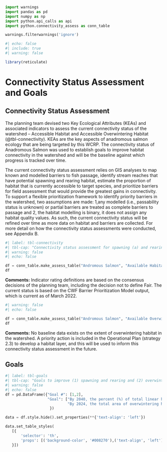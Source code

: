 ```python
import warnings
import pandas as pd
import numpy as np
import python.api_calls as api
import python.connectivity_assess as conn_table

warnings.filterwarnings('ignore')


```

```r
#| echo: false
#| include: true
#| warning: false

library(reticulate)

```

# Connectivity Status Assessment and Goals {-}

## Connectivity Status Assessment {-}

The planning team devised two Key Ecological Attributes (KEAs) and associated indicators to assess the current connectivity status of the watershed – Accessible Habitat and Accessible Overwintering Habitat (@tbl-connectivity). KEAs are the key aspects of anadromous salmon ecology that are being targeted by this WCRP. The connectivity status of Anadromous Salmon was used to establish goals to improve habitat connectivity in the watershed and will be the baseline against which progress is tracked over time. 

The current connectivity status assessment relies on GIS analyses to map known and modelled barriers to fish passage, identify stream reaches that have potential spawning and rearing habitat, estimate the proportion of habitat that is currently accessible to target species, and prioritize barriers for field assessment that would provide the greatest gains in connectivity. To support a flexible prioritization framework to identify priority barriers in the watershed, two assumptions are made: 1,any modelled (i.e., passability status is unknown) or partial barriers are treated as complete barriers to passage and 2, the habitat modelling is binary, it does not assign any habitat quality values. As such, the current connectivity status will be refined over time as more data on habitat and barriers are collected. For more detail on how the connectivity status assessments were conducted, see Appendix B. 

```python
#| label: tbl-connectivity
#| tbl-cap: "Connectivity status assessment for spawning (a) and rearing (b) habitat in the Bulkley River watershed. The two KEAs - Accessible Spawning Habitat and Accessible Rearing Habitat - are evaluated by dividing the length of linear habitat (of each type) that is currently accessible to target species by the total length of all linear habitat (of each type) in the watershed."
#| warning: false
#| echo: false

df = conn_table.make_assess_table("Andromous Salmon", "Available Habitat", "% of total linear habitat", 80, -1, 90, api.connect)
df

```



**Comments:** Indicator rating definitions are based on the consensus decisions of the planning team, including the decision not to define Fair. The current status is based on the CWF Barrier Prioritization Model output, which is current as of March 2022.

```python
#| warning: false
#| echo: false

df = conn_table.make_assess_table("Andromous Salmon", "Available Overwintering Habitat", "Total Area (m2) of overwintering habitat accessible", "?", " ?", "? ", api.connect)
df


```

**Comments:** No baseline data exists on the extent of overwintering habitat in the watershed. A priority action is included in the Operational Plan (strategy 2.3) to develop a habitat layer, and this will be used to inform this connectivity status assessment in the future.


## Goals {-}


```python
#| label: tbl-goals
#| tbl-cap: "Goals to improve (1) spawning and rearing and (2) overwintering habitat connectivity for target species in the Horsefly River watershed over the lifespan of the WCRP (2021-2040). The goals were established through discussions with the planning team and represent the resulting desired state of connectivity in the watershed. The goals are subject to change as more information and data are collected over the course of the plan timeline (e.g., the current connectivity status is updated based on barrier field assessments)."
#| warning: false
#| echo: false
df = pd.DataFrame({"Goal #": [1,2],
                   "Goal": ["By 2040, the percent (%) of total linear habitat accessible to anadromous salmon will increase from " + str(api.connect)+"% " + " to 96% within the Horsefly River watershed (i.e., reconnect at least "+ str(api.gain) +" km of habitat).",
                            "By 2024, the total area of overwintering habitat accessible to Anadromous Salmon will increase by 1,500 m2 within the Horsefly River watershed. "]
                    })

data = df.style.hide().set_properties(**{'text-align': 'left'})

data.set_table_styles(
   [{
       'selector': 'th',
       'props': [('background-color', '#008270'),('text-align', 'left')]
   }])

```


